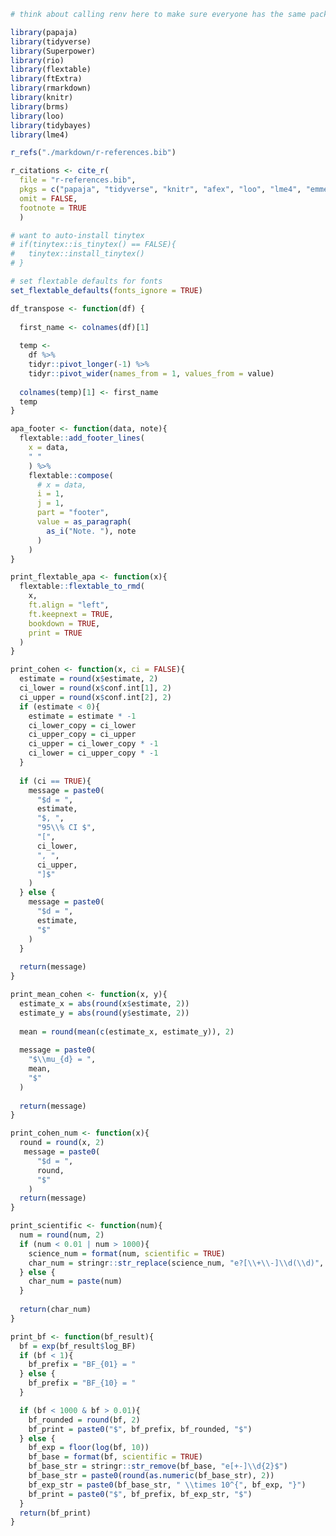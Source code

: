 <!-- This file is for LaTeX and R setups -->
<!-- Latex -->
<!-- Problem with Latex stuff is, that it won't compile to word correctly... -->

<!-- R -->

```r
# think about calling renv here to make sure everyone has the same packages installed

library(papaja)
library(tidyverse)
library(Superpower)
library(rio)
library(flextable)
library(ftExtra)
library(rmarkdown)
library(knitr)
library(brms)
library(loo)
library(tidybayes)
library(lme4)

r_refs("./markdown/r-references.bib")

r_citations <- cite_r(
  file = "r-references.bib",
  pkgs = c("papaja", "tidyverse", "knitr", "afex", "loo", "lme4", "emmeans", "brms", "tidybayes"),
  omit = FALSE,
  footnote = TRUE
  )

```

```r
# want to auto-install tinytex 
# if(tinytex::is_tinytex() == FALSE){
#   tinytex::install_tinytex()
# }
```

```r
# set flextable defaults for fonts
set_flextable_defaults(fonts_ignore = TRUE)
```

```r
df_transpose <- function(df) {
  
  first_name <- colnames(df)[1]
  
  temp <-
    df %>% 
    tidyr::pivot_longer(-1) %>%
    tidyr::pivot_wider(names_from = 1, values_from = value)
  
  colnames(temp)[1] <- first_name
  temp
}
```

```r
apa_footer <- function(data, note){
  flextable::add_footer_lines(
    x = data,
    " "
    ) %>%
    flextable::compose(
      # x = data,
      i = 1,
      j = 1,
      part = "footer",
      value = as_paragraph(
        as_i("Note. "), note
      )
    )
}
```

```r
print_flextable_apa <- function(x){
  flextable::flextable_to_rmd(
    x,
    ft.align = "left",
    ft.keepnext = TRUE,
    bookdown = TRUE,
    print = TRUE
  )
}
```

```r
print_cohen <- function(x, ci = FALSE){
  estimate = round(x$estimate, 2)
  ci_lower = round(x$conf.int[1], 2)
  ci_upper = round(x$conf.int[2], 2)
  if (estimate < 0){
    estimate = estimate * -1
    ci_lower_copy = ci_lower
    ci_upper_copy = ci_upper
    ci_upper = ci_lower_copy * -1
    ci_lower = ci_upper_copy * -1 
  }
  
  if (ci == TRUE){
    message = paste0(
      "$d = ",
      estimate,
      "$, ",
      "95\\% CI $",
      "[",
      ci_lower,
      ", ",
      ci_upper,
      "]$"
    )
  } else {
    message = paste0(
      "$d = ",
      estimate,
      "$"
    )
  }
  
  return(message)
}

print_mean_cohen <- function(x, y){
  estimate_x = abs(round(x$estimate, 2))
  estimate_y = abs(round(y$estimate, 2))
  
  mean = round(mean(c(estimate_x, estimate_y)), 2)
  
  message = paste0(
    "$\\mu_{d} = ",
    mean,
    "$"
  )
  
  return(message)
}

print_cohen_num <- function(x){
  round = round(x, 2)
   message = paste0(
      "$d = ",
      round,
      "$"
    )
  return(message)
}

print_scientific <- function(num){
  num = round(num, 2)
  if (num < 0.01 | num > 1000){
    science_num = format(num, scientific = TRUE)
    char_num = stringr::str_replace(science_num, "e?[\\+\\-]\\d(\\d)", "\\\\times 10^{\\1}")
  } else {
    char_num = paste(num)
  }
  
  return(char_num)
}

print_bf <- function(bf_result){
  bf = exp(bf_result$log_BF)
  if (bf < 1){
    bf_prefix = "BF_{01} = "
  } else {
    bf_prefix = "BF_{10} = "
  }

  if (bf < 1000 & bf > 0.01){
    bf_rounded = round(bf, 2)
    bf_print = paste0("$", bf_prefix, bf_rounded, "$")
  } else {
    bf_exp = floor(log(bf, 10))
    bf_base = format(bf, scientific = TRUE)
    bf_base_str = stringr::str_remove(bf_base, "e[+-]\\d{2}$")
    bf_base_str = paste0(round(as.numeric(bf_base_str), 2))
    bf_exp_str = paste0(bf_base_str, " \\times 10^{", bf_exp, "}")
    bf_print = paste0("$", bf_prefix, bf_exp_str, "$")
  }
  return(bf_print)
}
```

